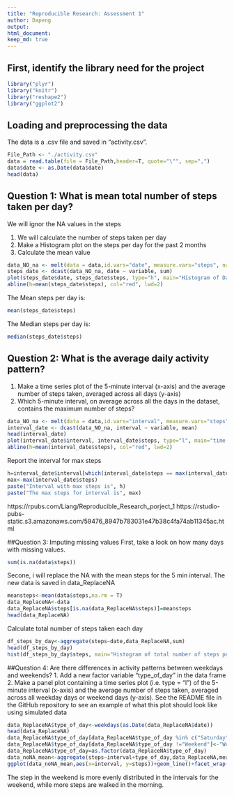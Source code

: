 ```yaml
---
title: "Reproducible Research: Assessment 1"
author: Dapeng
output: 
html_document:
keep_md: true
---
```

## First, identify the library need for the project
```r
library("plyr")
library("knitr")
library("reshape2")
library("ggplot2")
```

## Loading and preprocessing the data
The data is a .csv file and saved in "activity.csv".
```r

File_Path <- "./activity.csv"
data = read.table(file = File_Path,header=T, quote="\"", sep=",")
data$date <- as.Date(data$date)
head(data)
```

## Question 1: What is mean total number of steps taken per day?
We will ignor the NA values in the steps

1. We will calculate the number of steps taken per day
2. Make a Histogram plot on the steps per day for the past 2 months
3. Calculate the mean value

```r
data_NO_na <- melt(data = data,id.vars="date", measure.vars="steps", na.rm= TRUE)
steps_date <- dcast(data_NO_na, date ~ variable, sum)
plot(steps_date$date, steps_date$steps, type="h", main="Histogram of Daily Steps",xlab="Date", ylab="Steps per Day", col="black", lwd=5)
abline(h=mean(steps_date$steps), col="red", lwd=2)
```

The Mean steps per day is:
```r
mean(steps_date$steps)
```
The Median steps per day is:
```r
median(steps_date$steps)
```

## Question 2: What is the average daily activity pattern?

1. Make a time series plot of the 5-minute interval (x-axis) and the average number of steps taken, averaged across all days (y-axis)
2. Which 5-minute interval, on average across all the days in the dataset, contains the maximum number of steps?

```r
data_NO_na <- melt(data = data,id.vars="interval", measure.vars="steps", na.rm= TRUE)
interval_date <- dcast(data_NO_na, interval ~ variable, mean)
head(interval_date)
plot(interval_date$interval, interval_date$steps, type="l", main="time series Steps",xlab="interval", ylab="Average Number of Steps", col="black", lwd=2)
abline(h=mean(interval_date$steps), col="red", lwd=2)
```

Report the interval for max steps
```r
h=interval_date$interval[which(interval_date$steps == max(interval_date$steps))]
max<-max(interval_date$steps)
paste("Interval with max steps is", h)
paste("The max steps for interval is", max)
```

https://rpubs.com/Liang/Reproducible_Research_porject_1
https://rstudio-pubs-static.s3.amazonaws.com/59476_8947b783031e47b38c4fa74ab11345ac.html


##Question 3: Imputing missing values
First, take a look on how many days with missing values.
```r
sum(is.na(data$steps))

```

Secone, i will replace the NA with the mean steps for the 5 min interval. The new data is saved in data_ReplaceNA
```r
meansteps<-mean(data$steps,na.rm = T)
data_ReplaceNA<-data
data_ReplaceNA$steps[is.na(data_ReplaceNA$steps)]=meansteps
head(data_ReplaceNA)
```

Calculate total number of steps taken each day
```r
df_steps_by_day<-aggregate(steps~date,data_ReplaceNA,sum)
head(df_steps_by_day)
hist(df_steps_by_day$steps, main="Histogram of total number of steps per day", xlab="Total number of steps in a day", breaks=15)
```

##Question 4: Are there differences in activity patterns between weekdays and weekends?
1. Add a new factor variable "type_of_day" in the data frame
2. Make a panel plot containing a time series plot (i.e. type = "l") of the 5-minute interval (x-axis) and the average number of steps taken, averaged across all weekday days or weekend days (y-axis). See the README file in the GitHub repository to see an example of what this plot should look like using simulated data

```r
data_ReplaceNA$type_of_day<-weekdays(as.Date(data_ReplaceNA$date))
head(data_ReplaceNA)
data_ReplaceNA$type_of_day[data_ReplaceNA$type_of_day %in% c("Saturday","Sunday")]<-"Weekend"
data_ReplaceNA$type_of_day[data_ReplaceNA$type_of_day !="Weekend"]<-"Weekday"
data_ReplaceNA$type_of_day=as.factor(data_ReplaceNA$type_of_day)
data_noNA_mean<-aggregate(steps~interval+type_of_day,data_ReplaceNA,mean)
ggplot(data_noNA_mean,aes(x=interval, y=steps))+geom_line()+facet_wrap(~type_of_day)
```

The step in the weekend is more evenly distributed in the intervals for the weekend, while more steps are walked in the morning.
